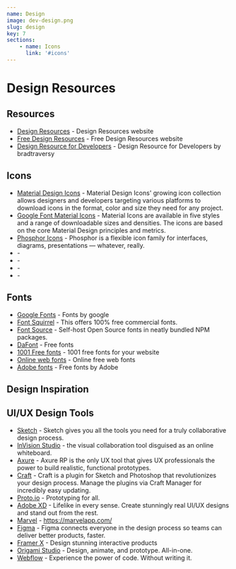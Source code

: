 ```yaml
---
name: Design
image: dev-design.png
slug: design
key: 7
sections: 
    - name: Icons
      link: '#icons'
---
```


# Design Resources

## Resources
- [Design Resources](https://www.designresourc.es/) - Design Resources website
- [Free Design Resources](https://freedesignresources.net/) - Free Design Resources website
- [Design Resource for Developers](https://github.com/bradtraversy/design-resources-for-developers) - Design Resource for Developers by bradtraversy

## Icons
- [Material Design Icons](https://materialdesignicons.com/) - Material Design Icons' growing icon collection allows designers and developers targeting various platforms to download icons in the format, color and size they need for any project.
- [Google Font Material Icons](https://fonts.google.com/icons) - Material Icons are available in five styles and a range of downloadable sizes and densities. The icons are based on the core Material Design principles and metrics.
- [Phosphor Icons](https://phosphoricons.com/) - Phosphor is a flexible icon family for interfaces, diagrams, presentations — whatever, really.
- []() - 
- []() - 
- []() - 
- []() - 

## Fonts
- [Google Fonts](https://fonts.google.com/) - Fonts by google
- [Font Squirrel](https://www.fontsquirrel.com/) - This offers 100% free commercial fonts.
- [Font Source](https://fontsource.org/) - Self-host Open Source fonts in neatly bundled NPM packages.
- [DaFont](https://www.dafont.com/) - Free fonts
- [1001 Free fonts](https://www.1001freefonts.com/) - 1001 free fonts for your website
- [Online web fonts](https://www.onlinewebfonts.com/fonts) - Online free web fonts
- [Adobe fonts](https://fonts.adobe.com/) - Free fonts by Adobe

## Design Inspiration
## UI/UX Design Tools

- [Sketch](https://www.sketch.com/) - Sketch gives you all the tools you need for a truly collaborative design process.
- [InVision Studio](https://www.invisionapp.com/) - the visual collaboration tool disguised as an online whiteboard.
- [Axure](https://www.axure.com/) - Axure RP is the only UX tool that gives UX professionals the power to build realistic, functional prototypes.
- [Craft](https://www.invisionapp.com/craft) - Craft is a plugin for Sketch and Photoshop that revolutionizes your design process. Manage the plugins via Craft Manager for incredibly easy updating.
- [Proto.io](https://proto.io/) - Prototyping for all.
- [Adobe XD](https://www.adobe.com/products/xd.html?sdid=12B9F15S&mv=Search&ef_id=EAIaIQobChMI1vf__r6G5gIVUxitBh3SMgj0EAAYASAAEgJr3_D_BwE:G:s&s_kwcid=AL!3085!3!315233774139!e!!g!!adobe%20xd) - Lifelike in every sense. Create stunningly real UI/UX designs and stand out from the rest.
- [Marvel](https://marvelapp.com/) - https://marvelapp.com/
- [Figma](https://www.figma.com/) - Figma connects everyone in the design process so teams can deliver better products, faster.
- [Framer X](https://www.framer.com/) - Design stunning interactive products
- [Origami Studio](https://origami.design/) - Design, animate, and prototype. All-in-one.
- [Webflow](https://webflow.com/designer) - Experience the power of code. Without writing it.